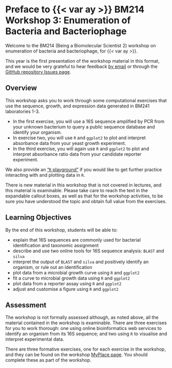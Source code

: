 # Preface to {{< var ay >}} BM214 Workshop 3: Enumeration of Bacteria and Bacteriophage {.unnumbered}

Welcome to the BM214 (Being a Biomolecular Scientist 2) workshop on enumeration of bacteria and bacteriophage, for {{< var ay >}}.

This year is the first presentation of the workshop material in this format, and we would be very grateful to hear feedback [by email](mailto:{{< var admin.email >}}) or through the [GitHub repository Issues page]({{< var github.issues >}}).

## Overview

This workshop asks you to work through some computational exercises that use the sequence, growth, and expression data generated in BM241 laboratories 1-3.

- In the first exercise, you will use a 16S sequence amplified by PCR from your unknown bacterium to query a public sequence database and identify your organism.
- In exercise two, you will use `R` and `ggplot2` to plot and interpret absorbance data from your yeast growth experiment.
- In the third exercise, you will again use `R` and `ggplot2` to plot and interpret absorbance ratio data from your candidate reporter experiment.

::: { .callout-tip }
We also provide an ["`R` playground"](playground.qmd) if you would like to get further practice interacting with and plotting data in `R`.
:::

::: { .callout-warning title="Important Note" }
There is new material in this workshop that is not covered in lectures, and this material is examinable. Please take care to reach the text in the expandable callout boxes, as well as that for the workshop activities, to be sure you have understood the topic and obtain full value from the exercises.
:::

## Learning Objectives

By the end of this workshop, students will be able to:

- explain that 16S sequences are commonly used for bacterial identification and taxonomic assignment
- describe and use two online tools for 16S sequence analysis: `BLAST` and `silva`
- interpret the output of `BLAST` and `silva` and positively identify an organism, or rule out an identification
- plot data from a microbial growth curve using `R` and `ggplot2`
- fit a curve to microbial growth data using `R` and `ggplot2`
- plot data from a reporter assay using `R` and `ggplot2`
- adjust and customise a figure using `R` and `ggplot2`

## Assessment

The workshop is not formally assessed although, as noted above, all the material contained in the workshop is examinable. There are three exercises for you to work thorough: one using online bioinformatics web services to identify an organism from its 16S sequence; and two using `R` to visualise and interpret experimental data.

::: { .callout-important }
There are three formative exercises, one for each exercise in the workshop, and they can be found on the workshop [MyPlace page](https://classes.myplace.strath.ac.uk/course/view.php?id=21632). You should complete these as part of the workshop.
:::

